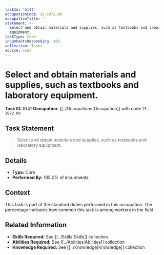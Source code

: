```yaml
---
taskId: '6141'
occupationCode: 25-1072.00
occupationTitle: ''
statement: >-
  Select and obtain materials and supplies, such as textbooks and laboratory
  equipment.
taskType: Core
incumbentsResponding: 105
collection: Tasks
source: onet
---
```

# Select and obtain materials and supplies, such as textbooks and laboratory equipment.

**Task ID:** 6141
**Occupation:** [[../Occupations|Occupation]] with code `25-1072.00`

## Task Statement

> Select and obtain materials and supplies, such as textbooks and laboratory equipment.

## Details

- **Type:** Core
- **Performed By:** 105.0% of incumbents

## Context

This task is part of the standard duties performed in this occupation. The percentage indicates how common this task is among workers in the field.

## Related Information

- **Skills Required:** See [[../Skills|Skills]] collection
- **Abilities Required:** See [[../Abilities|Abilities]] collection
- **Knowledge Required:** See [[../Knowledge|Knowledge]] collection
